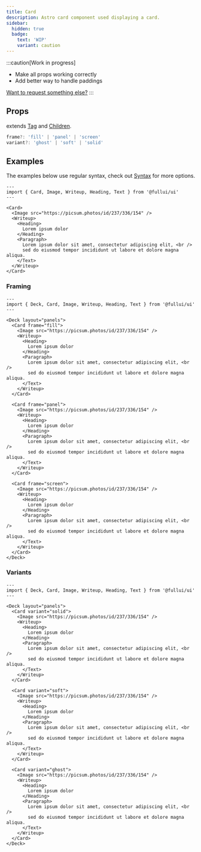 ```yaml
---
title: Card
description: Astro card component used displaying a card.
sidebar:
  hidden: true
  badge:
    text: 'WIP'
    variant: caution
---
```


:::caution[Work in progress]
- Make all props working correctly
- Add better way to handle paddings

[Want to request something else?](https://github.com/fullui/ui/issues/new)
:::

## Props
extends [Tag](/utility/tag) and [Children](/utility/children).
```ts
frame?: 'fill' | 'panel' | 'screen'
variant?: 'ghost' | 'soft' | 'solid'
```

## Examples
The examples below use regular syntax, check out [Syntax](/overview/components) for more options.

```astro live
---
import { Card, Image, Writeup, Heading, Text } from '@fullui/ui'
---

<Card>
  <Image src="https://picsum.photos/id/237/336/154" />
  <Writeup>
    <Heading>
      Lorem ipsum dolor
    </Heading>
    <Paragraph>
      Lorem ipsum dolor sit amet, consectetur adipiscing elit, <br />
      sed do eiusmod tempor incididunt ut labore et dolore magna aliqua.
    </Text>
  </Writeup>
</Card>
```

### Framing

```astro live
---
import { Deck, Card, Image, Writeup, Heading, Text } from '@fullui/ui'
---

<Deck layout="panels">
  <Card frame="fill">
    <Image src="https://picsum.photos/id/237/336/154" />
    <Writeup>
      <Heading>
        Lorem ipsum dolor
      </Heading>
      <Paragraph>
        Lorem ipsum dolor sit amet, consectetur adipiscing elit, <br />
        sed do eiusmod tempor incididunt ut labore et dolore magna aliqua.
      </Text>
    </Writeup>
  </Card>

  <Card frame="panel">
    <Image src="https://picsum.photos/id/237/336/154" />
    <Writeup>
      <Heading>
        Lorem ipsum dolor
      </Heading>
      <Paragraph>
        Lorem ipsum dolor sit amet, consectetur adipiscing elit, <br />
        sed do eiusmod tempor incididunt ut labore et dolore magna aliqua.
      </Text>
    </Writeup>
  </Card>

  <Card frame="screen">
    <Image src="https://picsum.photos/id/237/336/154" />
    <Writeup>
      <Heading>
        Lorem ipsum dolor
      </Heading>
      <Paragraph>
        Lorem ipsum dolor sit amet, consectetur adipiscing elit, <br />
        sed do eiusmod tempor incididunt ut labore et dolore magna aliqua.
      </Text>
    </Writeup>
  </Card>
</Deck>
```

### Variants

```astro live
---
import { Deck, Card, Image, Writeup, Heading, Text } from '@fullui/ui'
---

<Deck layout="panels">
  <Card variant="solid">
    <Image src="https://picsum.photos/id/237/336/154" />
    <Writeup>
      <Heading>
        Lorem ipsum dolor
      </Heading>
      <Paragraph>
        Lorem ipsum dolor sit amet, consectetur adipiscing elit, <br />
        sed do eiusmod tempor incididunt ut labore et dolore magna aliqua.
      </Text>
    </Writeup>
  </Card>

  <Card variant="soft">
    <Image src="https://picsum.photos/id/237/336/154" />
    <Writeup>
      <Heading>
        Lorem ipsum dolor
      </Heading>
      <Paragraph>
        Lorem ipsum dolor sit amet, consectetur adipiscing elit, <br />
        sed do eiusmod tempor incididunt ut labore et dolore magna aliqua.
      </Text>
    </Writeup>
  </Card>

  <Card variant="ghost">
    <Image src="https://picsum.photos/id/237/336/154" />
    <Writeup>
      <Heading>
        Lorem ipsum dolor
      </Heading>
      <Paragraph>
        Lorem ipsum dolor sit amet, consectetur adipiscing elit, <br />
        sed do eiusmod tempor incididunt ut labore et dolore magna aliqua.
      </Text>
    </Writeup>
  </Card>
</Deck>
```


